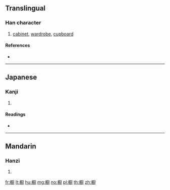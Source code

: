 {{also|櫥}}
==Translingual==

===Han character===
{{Han char|rn=75|rad=木|as=12|sn=16|four=|canj=DMMI,XDMMI|ids=⿰木厨}}

# [[cabinet]], [[wardrobe]], [[cupboard]]

====References====
* {{Han ref|kx=0555.311|dkj=15621|hdz=21289.080|uh=6A71|ud=27249}}

----

==Japanese==

===Kanji===
{{ja-kanji|grade=|rs=木12}}

# {{defn|lang=ja|sort=木12}}

====Readings====
* {{ja-readings|on=[[ず]] (zu), [[ちゅう]] (chū), [[ちゅ]] (chu)|kun=[[くりや]] (kuriya)}}

----

==Mandarin==

===Hanzi===
{{cmn-hanzi|tra=櫥|pin=[[chú]] ([[chu2]])|wg=ch'u<sup>2</sup>}}

# {{defn|lang=cmn|sort=木12}}

[[fr:橱]]
[[lt:橱]]
[[hu:橱]]
[[mg:橱]]
[[no:橱]]
[[pl:橱]]
[[th:橱]]
[[zh:橱]]
